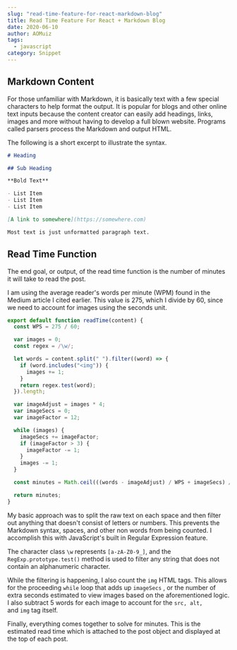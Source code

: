 ```yaml
---
slug: "read-time-feature-for-react-markdown-blog"
title: Read Time Feature For React + Markdown Blog
date: 2020-06-10
author: AOMuiz
tags:
  - javascript
category: Snippet
---
```


## Markdown Content

For those unfamiliar with Markdown, it is basically text with a few special characters to help format the output. It is popular for blogs and other online text inputs because the content creator can easily add headings, links, images and more without having to develop a full blown website. Programs called parsers process the Markdown and output HTML.

The following is a short excerpt to illustrate the syntax.

```md
# Heading

## Sub Heading

**Bold Text**

- List Item
- List Item
- List Item

[A link to somewhere](https://somewhere.com)

Most text is just unformatted paragraph text.
```

## Read Time Function

The end goal, or output, of the read time function is the number of minutes it will take to read the post.

I am using the average reader's words per minute (WPM) found in the Medium article I cited earlier. This value is 275, which I divide by 60, since we need to account for images using the seconds unit.

```js
export default function readTime(content) {
  const WPS = 275 / 60;

  var images = 0;
  const regex = /\w/;

  let words = content.split(" ").filter((word) => {
    if (word.includes("<img")) {
      images += 1;
    }
    return regex.test(word);
  }).length;

  var imageAdjust = images * 4;
  var imageSecs = 0;
  var imageFactor = 12;

  while (images) {
    imageSecs += imageFactor;
    if (imageFactor > 3) {
      imageFactor -= 1;
    }
    images -= 1;
  }

  const minutes = Math.ceil(((words - imageAdjust) / WPS + imageSecs) / 60);

  return minutes;
}
```

My basic approach was to split the raw text on each space and then filter out anything that doesn't consist of letters or numbers. This prevents the Markdown syntax, spaces, and other non words from being counted. I accomplish this with JavaScript's built in Regular Expression feature.

The character class <code>\w</code> represents <code>[a-zA-Z0-9_]</code>, and the <code>RegExp.prototype.test()</code> method is used to filter any string that does not contain an alphanumeric character.

While the filtering is happening, I also count the <code>img</code> HTML tags. This allows for the proceeding <code>while</code> loop that adds up <code>imageSecs</code> , or the number of extra seconds estimated to view images based on the aforementioned logic. I also subtract 5 words for each image to account for the <code>src, alt, </code> and <code>img</code> tag itself.

Finally, everything comes together to solve for minutes. This is the estimated read time which is attached to the post object and displayed at the top of each post.
